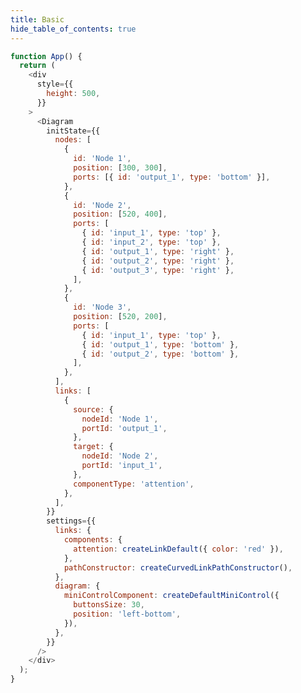 ```yaml
---
title: Basic
hide_table_of_contents: true
---
```


```js live
function App() {
  return (
    <div
      style={{
        height: 500,
      }}
    >
      <Diagram
        initState={{
          nodes: [
            {
              id: 'Node 1',
              position: [300, 300],
              ports: [{ id: 'output_1', type: 'bottom' }],
            },
            {
              id: 'Node 2',
              position: [520, 400],
              ports: [
                { id: 'input_1', type: 'top' },
                { id: 'input_2', type: 'top' },
                { id: 'output_1', type: 'right' },
                { id: 'output_2', type: 'right' },
                { id: 'output_3', type: 'right' },
              ],
            },
            {
              id: 'Node 3',
              position: [520, 200],
              ports: [
                { id: 'input_1', type: 'top' },
                { id: 'output_1', type: 'bottom' },
                { id: 'output_2', type: 'bottom' },
              ],
            },
          ],
          links: [
            {
              source: {
                nodeId: 'Node 1',
                portId: 'output_1',
              },
              target: {
                nodeId: 'Node 2',
                portId: 'input_1',
              },
              componentType: 'attention',
            },
          ],
        }}
        settings={{
          links: {
            components: {
              attention: createLinkDefault({ color: 'red' }),
            },
            pathConstructor: createCurvedLinkPathConstructor(),
          },
          diagram: {
            miniControlComponent: createDefaultMiniControl({
              buttonsSize: 30,
              position: 'left-bottom',
            }),
          },
        }}
      />
    </div>
  );
}
```
